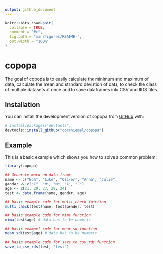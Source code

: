 ```yaml
---
output: github_document
---
```


<!-- README.md is generated from README.Rmd. Please edit that file -->

```r
knitr::opts_chunk$set(
  collapse = TRUE,
  comment = "#>",
  fig.path = "man/figures/README-",
  out.width = "100%"
)
```

# copopa

<!-- badges: start -->
<!-- badges: end -->

The goal of copopa is to easily calculate the minimum and maximum of data, calculate the mean and standard deviation of data, to check the class of multiple datasets at once and to save dataframes into CSV and RDS files.

## Installation

You can install the development version of copopa from [GitHub](https://github.com/) with:

``` r
# install.packages("devtools")
devtools::install_github("coconiemel/copopa")
```

## Example

This is a basic example which shows you how to solve a common problem:

```r

library(copopa)

```

```r

## Generate mock up data frame 
name <- c("Noa", "Luke", "Oliver", "Anna", "Julie")
gender <- c("F", "M", "M", "F", "F")
age <- c(21, 29, 27, 29, 24)
test <- data.frame(name, gender, age)

```

```r

## basic example code for multi_check function
multi_check(test$name, test$gender, test)

## basic example code for mima function
mima(test$age) # data has to be numeric

## basic exampel code for mean_sd function
mean_sd(test$age) # data has to be numeric

## basic example code for save_to_csv_rds function
save_to_csv_rds(test, "test")

```

